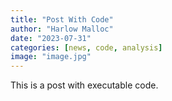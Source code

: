 ```yaml
---
title: "Post With Code"
author: "Harlow Malloc"
date: "2023-07-31"
categories: [news, code, analysis]
image: "image.jpg"
---
```


This is a post with executable code.

